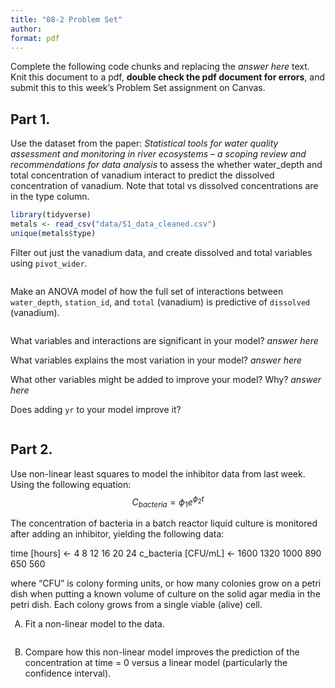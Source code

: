 ```yaml
---
title: "08-2 Problem Set"
author: 
format: pdf
---
```


Complete the following code chunks and replacing the *answer here* text. Knit this document to a pdf, **double check the pdf document for errors**, and submit this to this week's Problem Set assignment on Canvas. 

## Part 1. 

Use the dataset from the paper: *Statistical tools for water quality assessment and monitoring in river ecosystems – a scoping review and recommendations for data analysis* to assess the whether water_depth and total concentration of vanadium interact to predict the dissolved concentration of vanadium. Note that total vs dissolved concentrations are in the type column.  

```r
library(tidyverse)
metals <- read_csv("data/S1_data_cleaned.csv")
unique(metals$type)
```

Filter out just the vanadium data, and create dissolved and total variables using `pivot_wider`.

```r

```

Make an ANOVA model of how the full set of interactions between `water_depth`, `station_id`, and `total` (vanadium) is predictive of `dissolved` (vanadium). 

```r

```

What variables and interactions are significant in your model?
*answer here*

What variables explains the most variation in your model?
*answer here*

What other variables might be added to improve your model? Why?
*answer here*

Does adding `yr` to your model improve it?
```r

```


## Part 2. 

Use non-linear least squares to model the inhibitor data from last week. Using the following equation: 
$$C_{bacteria} = \phi_1 e^{\phi_2 t}$$

The concentration of bacteria in a batch reactor liquid culture is monitored after adding an inhibitor, yielding the following data:

time [hours] <- 4 8 12 16 20 24
c_bacteria [CFU/mL] <- 1600 1320 1000 890 650 560

where "CFU" is  colony forming units, or how many colonies grow on a petri dish when putting a known volume of culture on the solid agar media in the petri dish. Each colony grows from a single viable (alive) cell. 

A) Fit a non-linear model to the data. 

```r

```

B) Compare how this non-linear model improves the prediction of the concentration at time = 0 versus a linear model (particularly the confidence interval). 
 
```r

```
